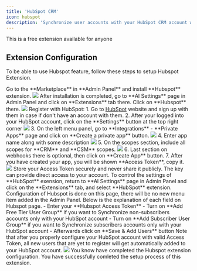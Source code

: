 ```yaml
---
title: 'HubSpot CRM'
icon: hubspot
description: 'Synchronize user accounts with your HubSpot CRM account with our Hubspot extension'
---
```


<Check>
This is a free extension available for anyone
</Check>


## Extension Configuration
To be able to use Hubspot feature, follow these steps to setup Hubspot Extension.

<Steps>
  <Step title="Step 1">
    Go to the **Marketplace** in **Admin Panel** and install **Hubspot** extension.     
    <img src="/images/extensions/hubspot/hubspot-1.png" />    
  </Step>
  <Step title="Step 2">
    After installation is completed, go to **AI Settings** page in Admin Panel and click on **Extensions** tab there. Click on **Hubspot** there. 
    <img src="/images/extensions/hubspot/hubspot-2.png" />
  </Step>
  <Step title="Step 3">
    Register with HubSpot:
    1. Go to <a href="https://hubspot.com" target="_blank">HubSpot</a> website and sign up with them in case if don't have an account with them.
    2. After your logged into your HubSpot account, click on the **Settings** button at the top right corner
        <img src="/images/extensions/hubspot/hubspot-3.png" />
    3. On the left menu panel, go to **Integrations** - **Private Apps** page and click on **Create a private app** button. 
        <img src="/images/extensions/hubspot/hubspot-4.png" />
    4. Enter app name along with some description 
        <img src="/images/extensions/hubspot/hubspot-5.png" />
    5. On the scopes section, include all scopes for **CRM** and **CSM** scopes.  
        <img src="/images/extensions/hubspot/hubspot-6.png" />
    6. Last section on webhooks there is optional, then click on **Create App** button.  
    7. After you have created your app, you will be shown **Access Token**, copy it.    
        <img src="/images/extensions/hubspot/hubspot-7.png" />
        <Note>Store your Access Token securely and never share it publicly. The key can provide direct access to your account.</Note>
  </Step>
   <Step title="Step 4">
    To control the settings of **HubSpot** exension, return to **AI Settings** page in Admin Panel and click on the **Extensions** tab, and select **HubSpot** extension.
    Configuration of Hubspot is done on this page, there will be no new menu item added in the Admin Panel. Below is the explanation of each field on Hubspot page. 
    - Enter your **Hubspot Access Token**
    - Turn on **Add Free Tier User Group** if you want to Synchronize non-subscribers accounts only with your HubSpot account
    - Turn on **Add Subscriber User Group** if you want to Synchronize subscribers accounts only with your HubSpot account
    - Afterwards click on **Save & Add Users** button
    <Note>Note that after you properly configure your HubSpot account with valid Access Token, all new users that are yet to register will get automatically added to your HubSpot account.</Note>
    <img src="/images/extensions/hubspot/hubspot-8.png" />
  </Step>
  <Step title="Step 5">
    You know have completed the Hubspot extension configuration.  
  </Step>
</Steps>

<Check>
You have successfully comleted the setup process of this extension.
</Check>


